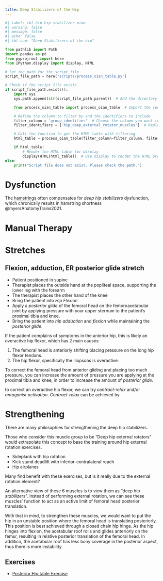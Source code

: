 ```yaml
---
title: Deep Stabilizers of the Hip
---
```


```python
#| label: tbl-hip-hip-stabilizer-oian
#| warning: false
#| message: false
#| echo: false
#| tbl-cap: "Deep Stabilizers of the hip"

from pathlib import Path
import pandas as pd
from pyprojroot import here
from IPython.display import display, HTML

# Set the path for the script file
script_file_path = here("scripts/process_oian_table.py")

# Check if the script file exists
if script_file_path.exists():
    import sys
    sys.path.append(str(script_file_path.parent))  # Add the directory of the script to the system path

    from process_oian_table import process_oian_table  # Import the specific function

    # Define the column to filter by and the identifiers to include
    filter_column = 'group_identifier'  # Choose the column you want to filter by
    filter_identifiers = ['hip_deep_external_rotator_muscles']  # Replace with actual identifiers you want to include

    # Call the function to get the HTML table with filtering
    html_table = process_oian_table(filter_column=filter_column, filter_identifiers=filter_identifiers)

    if html_table:
        # Render the HTML table for display
        display(HTML(html_table))  # Use display to render the HTML properly
else:
    print("Script file does not exist. Please check the path.")

```


# Dysfunction

The [hamstrings]({{< var ref-hamstring-muscle-group.path >}}) often compensates for *deep hip stabilizers* dysfunction, which chronically results in hamstring shortness @myersAnatomyTrains2021.

# Manual Therapy

# Stretches

## Flexion, adduction, ER posterior glide stretch

- Patient positioned in supine
- Therapist places the outside hand at the popliteal space, supporting the lower leg with the forearm
- The therapist places the other hand of the knee
- Bring the patient into *Hip Flexion*
- Apply a *posterior glide* of the femoral head on the femoroacetabular joint by applying pressure with your upper sternum to the patient's proximal tibia and knee.
- Bring the patient into *hip adduction* and *flexion* while maintaining the *posterior glide*.

::: {.callout-note}
If the patient complains of symptoms in the anterior hip, this is likely an overactive hip flexor, which has 2 main causes:

1. The femoral head is anteriorly shifting placing pressure on the long hip flexor tendons.
1. The hip flexor, specifically the iliopsoas is overactive.


To correct the femoral head from anterior gliding and placing too much pressure, you can increase the amount of pressure you are applying at the proximal tibia and knee, in order to increase the amount of *posterior glide*.


to correct an overactive hip flexor, we can try *contract-relax* and/or *antagonist activation*.
*Contract-relax* can be achieved by 
:::



# Strengthening
There are many philosophies for strengthening the deep hip stabilizers.

Those who consider this muscle group to be "Deep hip external rotators" would extrapolate this concept to base the training around hip external rotation exercises.

::: {.callout title="Examples"}

- Sideplank with hip rotation
- Kick stand deadlift with inferior-contralateral reach
- Hip airplanes

:::

Many find benefit with these exercises, but is it really due to the external rotation element?

An alternative view of these 6 muscles is to view them as "deep hip *stabilizers*".
Instead of performing external rotation, we can see these muscles' function to act as an active limit of femoral head posterior translation.

With that in mind, to strengthen these muscles, we would want to put the hip in an unstable position where the femoral head is translating posteriorly.
This position is best achieved through a closed chain hip hinge.
As the hip hinges into flexion, the acetabular roof rolls and glides anteriorly on the femur, resulting in relative posterior translation of the femoral head.
In addition, the acetabular roof has less bony coverage in the posterior aspect, thus there is more instability.


## Exercises


- [Posterior Hip table Exercise]({{< var ref-posterior-hip-table-recovery-exercise.path >}})


